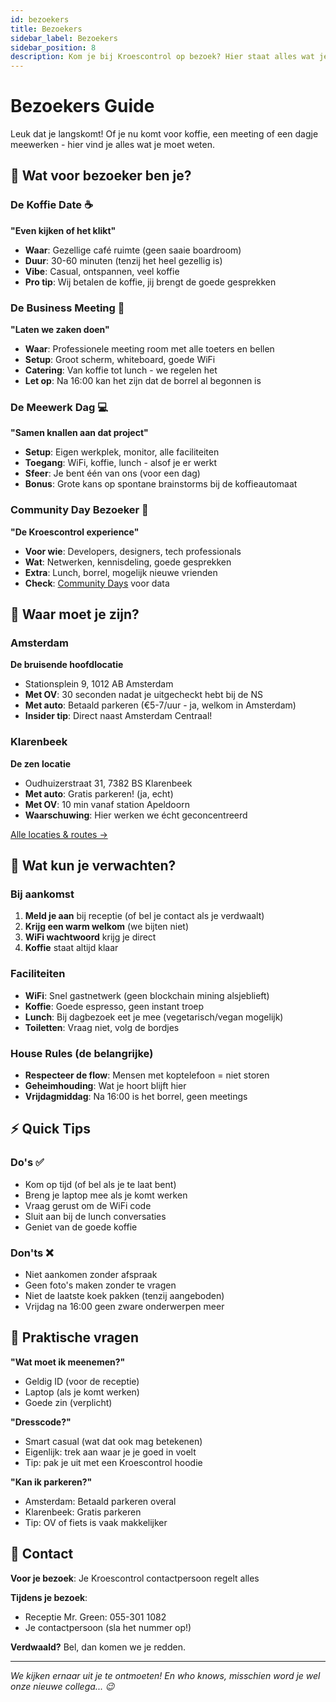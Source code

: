 ```yaml
---
id: bezoekers
title: Bezoekers
sidebar_label: Bezoekers
sidebar_position: 8
description: Kom je bij Kroescontrol op bezoek? Hier staat alles wat je moet weten.
---
```


# Bezoekers Guide

Leuk dat je langskomt! Of je nu komt voor koffie, een meeting of een dagje meewerken - hier vind je alles wat je moet weten.

## 🎯 Wat voor bezoeker ben je?

### De Koffie Date ☕
**"Even kijken of het klikt"**
- **Waar**: Gezellige café ruimte (geen saaie boardroom)
- **Duur**: 30-60 minuten (tenzij het heel gezellig is)
- **Vibe**: Casual, ontspannen, veel koffie
- **Pro tip**: Wij betalen de koffie, jij brengt de goede gesprekken

### De Business Meeting 💼
**"Laten we zaken doen"**
- **Waar**: Professionele meeting room met alle toeters en bellen
- **Setup**: Groot scherm, whiteboard, goede WiFi
- **Catering**: Van koffie tot lunch - we regelen het
- **Let op**: Na 16:00 kan het zijn dat de borrel al begonnen is

### De Meewerk Dag 💻
**"Samen knallen aan dat project"**
- **Setup**: Eigen werkplek, monitor, alle faciliteiten
- **Toegang**: WiFi, koffie, lunch - alsof je er werkt
- **Sfeer**: Je bent één van ons (voor een dag)
- **Bonus**: Grote kans op spontane brainstorms bij de koffieautomaat

### Community Day Bezoeker 🚀
**"De Kroescontrol experience"**
- **Voor wie**: Developers, designers, tech professionals
- **Wat**: Netwerken, kennisdeling, goede gesprekken
- **Extra**: Lunch, borrel, mogelijk nieuwe vrienden
- **Check**: [Community Days](/public/cultuur/community-days) voor data

## 📍 Waar moet je zijn?

### Amsterdam
**De bruisende hoofdlocatie**
- Stationsplein 9, 1012 AB Amsterdam
- **Met OV**: 30 seconden nadat je uitgecheckt hebt bij de NS
- **Met auto**: Betaald parkeren (€5-7/uur - ja, welkom in Amsterdam)
- **Insider tip**: Direct naast Amsterdam Centraal!

### Klarenbeek
**De zen locatie**
- Oudhuizerstraat 31, 7382 BS Klarenbeek
- **Met auto**: Gratis parkeren! (ja, echt)
- **Met OV**: 10 min vanaf station Apeldoorn
- **Waarschuwing**: Hier werken we écht geconcentreerd

[Alle locaties & routes →](/public/kantoor)

## 🎪 Wat kun je verwachten?

### Bij aankomst
1. **Meld je aan** bij receptie (of bel je contact als je verdwaalt)
2. **Krijg een warm welkom** (we bijten niet)
3. **WiFi wachtwoord** krijg je direct
4. **Koffie** staat altijd klaar

### Faciliteiten
- **WiFi**: Snel gastnetwerk (geen blockchain mining alsjeblieft)
- **Koffie**: Goede espresso, geen instant troep
- **Lunch**: Bij dagbezoek eet je mee (vegetarisch/vegan mogelijk)
- **Toiletten**: Vraag niet, volg de bordjes

### House Rules (de belangrijke)
- **Respecteer de flow**: Mensen met koptelefoon = niet storen
- **Geheimhouding**: Wat je hoort blijft hier
- **Vrijdagmiddag**: Na 16:00 is het borrel, geen meetings

## ⚡ Quick Tips

### Do's ✅
- Kom op tijd (of bel als je te laat bent)
- Breng je laptop mee als je komt werken
- Vraag gerust om de WiFi code
- Sluit aan bij de lunch conversaties
- Geniet van de goede koffie

### Don'ts ❌
- Niet aankomen zonder afspraak
- Geen foto's maken zonder te vragen
- Niet de laatste koek pakken (tenzij aangeboden)
- Vrijdag na 16:00 geen zware onderwerpen meer

## 🤔 Praktische vragen

**"Wat moet ik meenemen?"**
- Geldig ID (voor de receptie)
- Laptop (als je komt werken)
- Goede zin (verplicht)

**"Dresscode?"**
- Smart casual (wat dat ook mag betekenen)
- Eigenlijk: trek aan waar je je goed in voelt
- Tip: pak je uit met een Kroescontrol hoodie

**"Kan ik parkeren?"**
- Amsterdam: Betaald parkeren overal
- Klarenbeek: Gratis parkeren
- Tip: OV of fiets is vaak makkelijker

## 📱 Contact

**Voor je bezoek**: Je Kroescontrol contactpersoon regelt alles

**Tijdens je bezoek**: 
- Receptie Mr. Green: 055-301 1082
- Je contactpersoon (sla het nummer op!)

**Verdwaald?** Bel, dan komen we je redden.

---

*We kijken ernaar uit je te ontmoeten! En who knows, misschien word je wel onze nieuwe collega... 😉*